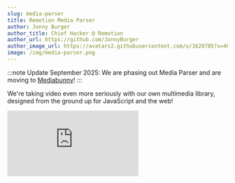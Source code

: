 ```yaml
---
slug: media-parser
title: Remotion Media Parser
author: Jonny Burger
author_title: Chief Hacker @ Remotion
author_url: https://github.com/JonnyBurger
author_image_url: https://avatars2.githubusercontent.com/u/1629785?s=460&u=12eb94da6070d00fc924761ce06e3a428d01b7e9&v=4
image: /img/media-parser.png
---
```


:::note
Update September 2025: We are phasing out Media Parser and are moving to [Mediabunny](/docs/mediabunny)!
:::

We're taking video even more seriously with our own multimedia library, designed from the ground up for JavaScript and the web!

<iframe
  style={{
    width: '100%',
    aspectRatio: '16 / 9',
  }}
  src="https://www.youtube.com/embed/r3dUGdfVnkM"
  title="YouTube video player"
  frameborder="0"
  allow="accelerometer; autoplay; clipboard-write; encrypted-media; gyroscope; picture-in-picture"
  allowfullscreen
/>
<br />

[**Remotion Media Parser Docs**](/docs/media-parser)

In short, what does Remotion Media Parser achieve?

### Better metadata retrieval

Get more information from more file formats, faster. An universal API that works on both the server and the client.

You can choose which metadata you want to retrieve, and Media Parser will choose the fastest way.

```tsx twoslash title="Get metadata from a video"
import {parseMedia} from '@remotion/media-parser';

// ---cut---
const result = await parseMedia({
  src: 'https://remotion.media/video.mp4',
  fields: {
    durationInSeconds: true,
    dimensions: true,
    fps: true,
    slowKeyframes: true,
    slowVideoBitrate: true,
    isHdr: true,
    videoCodec: true,
    rotation: true,
    numberOfAudioChannels: true,
    sampleRate: true,
    metadata: true,
  },
});

console.log(result.durationInSeconds);
//                     ^?
```

### Video decoding and processing

Media Parser ties into the WebCodecs API – hardware-accelerated decoding, built right into the browser. Previously hard to use, now made accessible!

<img src="/img/decoding.png" alt="Video decoding" />

```tsx twoslash title="Decode video frames"
import {parseMedia} from '@remotion/media-parser';

// ---cut---
const result = await parseMedia({
  src: 'https://remotion.media/video.mp4',
  onVideoTrack: (track) => {
    const videoDecoder = new VideoDecoder({
      output: console.log,
      error: console.error,
    });

    return (sample) => {
      videoDecoder.decode(new EncodedVideoChunk(sample));
    };
  },
});
```

:::note
This is an oversimplified example - you might get performance problems running this code with longer videos because samples are being passed [faster than they can be decoded](/docs/media-parser/webcodecs).
:::

### Unlock new use cases

<img src="/img/webcodecs-use-cases.png" alt="WebCodecs use cases" />

Developers need a better way to work with video on the web.

Media Parser is a foundational library that unlocks many upcoming improvements to Remotion and for the web in general. We will be implementing many of these ideas ourselves, but also invite you to build with Media Parser.

### We built the fastest video converter on the web

Try out [remotion.dev/convert](https://remotion.dev/convert), our web video converter powered by Remotion Media Parser and WebCodecs. Because it works offline and the conversion is hardware-accelerated, it is faster than any other web converter we could find!

:::note
Update, 20th October 2025: We are phasing out Media Parser and are moving to [Mediabunny](/docs/mediabunny)! remotion.dev/convert is now updated to use Mediabunny.
:::

<img src="/img/converter.webp" alt="Converter" />

<hr />

- **Upvote Remotion Media Parser on [Product Hunt](https://www.producthunt.com/posts/remotion-media-parser)**
- [**View Docs**](/docs/media-parser)

